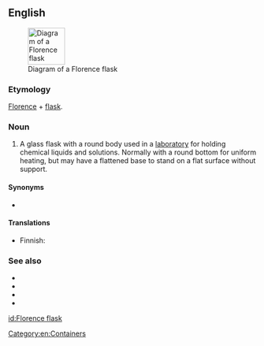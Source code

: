 ==English==
{{wikipedia}}
[[Image:Round bottomed flask half full.png|right|75px|Diagram of a Florence flask]]

===Etymology===
[[Florence]] + [[flask]].

===Noun===
{{en-noun|head=Florence flask}}

# {{label|en|chemistry}} A glass flask with a round body used in a [[laboratory]] for holding chemical liquids and solutions. Normally with a round bottom for uniform heating, but may have a flattened base to stand on a flat surface without support.

====Synonyms====
* {{l|en|boiling flask}}

====Translations====
{{trans-top|round laboratory flask}}
* Finnish: {{t|fi|pyörökolvi}}
{{trans-mid}}
{{trans-bottom}}

===See also===
* {{l|en|Erlenmeyer flask}}
* {{l|en|jordan}}
* {{l|en|round-bottomed flask}}
* {{l|en|volumetric flask}}

[[Category:en:Containers]]

[[id:Florence flask]]